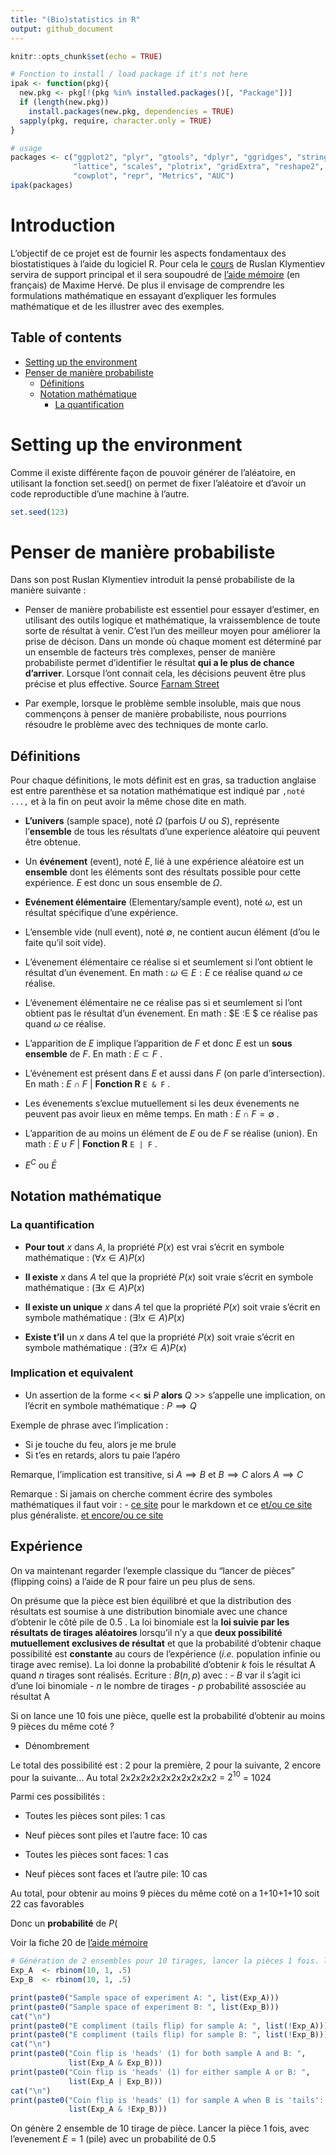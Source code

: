 ```yaml
---
title: "(Bio)statistics in R"
output: github_document
---
```


```r
knitr::opts_chunk$set(echo = TRUE)

# Fonction to install / load package if it's not here
ipak <- function(pkg){
  new.pkg <- pkg[!(pkg %in% installed.packages()[, "Package"])]
  if (length(new.pkg)) 
    install.packages(new.pkg, dependencies = TRUE)
  sapply(pkg, require, character.only = TRUE)
}

# usage
packages <- c("ggplot2", "plyr", "gtools", "dplyr", "ggridges", "stringr", "RColorBrewer",
              "lattice", "scales", "plotrix", "gridExtra", "reshape2", "tidyr", "randomForest",
              "cowplot", "repr", "Metrics", "AUC")
ipak(packages)

```

# Introduction

L'objectif de ce projet est de fournir les aspects fondamentaux des biostatistiques à l'aide du logiciel R. Pour cela le [cours](https://www.kaggle.com/ruslankl/bio-statistics-in-r-part-1) de Ruslan Klymentiev servira de support principal et il sera soupoudré de [l'aide mémoire](https://cran.r-project.org/doc/contrib/Herve-Aide-memoire-statistique.pdf) (en français) de Maxime Hervé. De plus il envisage de comprendre les formulations mathématique en essayant d'expliquer les formules mathématique et de les illustrer avec des exemples.

## Table of contents
* [Setting up the environment](#Setting-up-the-environment)
* [Penser de manière probabiliste](#Penser-de-manière-probabiliste)
  * [Définitions](#définitions)
  * [Notation mathématique](#notation-mathématique)
    * [La quantification](#la-quantification)

# Setting up the environment

Comme il existe différente façon de pouvoir générer de l'aléatoire, en utilisant la fonction set.seed() on permet de fixer l'aléatoire et d'avoir un code reproductible d'une machine à l'autre.

```r
set.seed(123)
```

# Penser de manière probabiliste

Dans son post Ruslan Klymentiev introduit la pensé probabiliste de la manière suivante : 

- Penser de manière probabiliste est essentiel pour essayer d'estimer, en utilisant des outils logique et mathématique, la vraissemblence de toute sorte de résultat à venir. C'est l'un des meilleur moyen pour améliorer la prise de décison. Dans un monde où chaque moment est déterminé par un ensemble de facteurs très complexes, penser de manière probabiliste permet d'identifier le résultat **qui a le plus de chance d'arriver**. Lorsque l'ont connait cela, les décisions peuvent être plus précise et plus effective. Source [Farnam Street](https://fs.blog/2018/05/probabilistic-thinking/)

- Par exemple, lorsque le problème semble insoluble, mais que nous commençons à penser de manière probabiliste, nous pourrions résoudre le problème avec des techniques de monte carlo.

## Définitions 

Pour chaque définitions, le mots définit est en gras, sa traduction anglaise est entre parenthèse et sa notation mathématique est indiqué par `,noté ...,` et à la fin on peut avoir la même chose dite en math.


- **L'univers** (sample space), noté $\Omega$ (parfois $U$ ou $S$), représente l'**ensemble** de tous les résultats d'une experience aléatoire qui peuvent être obtenue.

- Un **événement** (event), noté $E$, lié à une expérience aléatoire est un **ensemble** dont les éléments sont des résultats possible pour cette expérience. $E$ est donc un sous ensemble de $\Omega$.

- **Evénement élémentaire** (Elementary/sample event), noté $\omega$, est un résultat spécifique d'une expérience.

- L'ensemble vide (null event), noté $\emptyset$, ne contient aucun élément (d'ou le faite qu'il soit vide).

- L'évenement élémentaire ce réalise si et seumlement si l'ont obtient le résultat d'un évenement. En math : $\omega\in E:E$ ce réalise quand $\omega$ ce réalise.

- L'évenement élémentaire ne ce réalise pas si et seumlement si l'ont obtient pas le résultat d'un évenement. En math : $\omega\notin E :E $ ce réalise pas quand $\omega$ ce réalise.

- L'apparition de $E$ implique l'apparition de $F$ et donc $E$ est un **sous ensemble** de $F$. En math : $E\subset F$ .

- L'événement est présent dans $E$ et aussi dans $F$ (on parle d'intersection). En math : $E\cap F$ | **Fonction R** `E & F` .

- Les évenements s'exclue mutuellement si les deux évenements ne peuvent pas avoir lieux en même temps. En math : $E\cap F = \emptyset$ .

- L'apparition de au moins un élément de $E$ ou de $F$ se réalise (union). En math : $E \cup F$ | **Fonction R** `E | F` .

- $E^{C}$ ou $\bar{E}$ 


## Notation mathématique

### La quantification

- **Pour tout** $x$ dans $A$, la propriété $P(x)$ est vrai s'écrit en symbole mathématique : $(\forall x \in A) P(x)$

- **Il existe** $x$ dans $A$ tel que la propriété $P(x)$ soit vraie s'écrit en symbole mathématique : $(\exists x \in A) P(x)$

- **Il existe un unique** $x$ dans $A$ tel que la propriété $P(x)$ soit vraie s'écrit en symbole mathématique : $(\exists! x \in A) P(x)$

- **Existe t'il** un $x$ dans $A$ tel que la propriété $P(x)$ soit vraie s'écrit en symbole mathématique : $(\exists? x \in A) P(x)$

### Implication et equivalent

- Un assertion de la forme << **si** $P$ **alors** $Q$ >> s'appelle une implication, on l'écrit en symbole mathématique :  $P\implies Q$

Exemple de phrase avec l'implication :

- Si je touche du feu, alors je me brule
- Si t'es en retards, alors tu paie l'apéro

Remarque, l'implication est transitive, si $A\implies B$ et $B\implies C$ alors $A\implies C$

Remarque : Si jamais on cherche comment écrire des symboles mathématiques il faut voir : - [ce site](http://csrgxtu.github.io/2015/03/20/Writing-Mathematic-Fomulars-in-Markdown/) pour le markdown et ce [et/ou ce site](https://en.wikibooks.org/wiki/LaTeX/Mathematics) plus généraliste.
[et encore/ou ce site](https://openclassrooms.com/forum/sujet/formulaire-de-formules-latex-84687)

## Expérience

On va maintenant regarder l'exemple classique du "lancer de pièces" (flipping coins) a l'aide de R pour faire un peu plus de sens.

On présume que la pièce est bien équilibré et que la distribution des résultats est soumise à une distribution binomiale avec une chance d'obtenir le côté pile de 0.5 . La loi binomiale est la **loi suivie par les résultats de tirages aléatoires** lorsqu'il n'y a que **deux possibilité mutuellement exclusives de résultat** et que la probabilité d'obtenir chaque possibilité est **constante** au cours de l'expérience (*i.e.* population infinie ou tirage avec remise). La loi donne la probabilité d'obtenir $k$ fois le résultat A quand $n$ tirages sont réalisés.
Ecriture : $B(n,p)$ avec :
- $B$ var il s'agit ici d'une loi binomiale
- $n$ le nombre de tirages
- $p$ probabilité assosciée au résultat A

Si on lance une 10 fois une pièce, quelle est la probabilité d'obtenir au moins 9 pièces du même coté ?

- Dénombrement 
 
 Le total des possibilité est : 2 pour la première, 2 pour la suivante, 2 encore pour la suivante... 
 Au total 2x2x2x2x2x2x2x2x2x2 = $2^{10}$ = 1024
 
 Parmi ces possibilités :
 
- Toutes les pièces sont piles: 1 cas

- Neuf pièces sont piles et l'autre face: 10 cas

- Toutes les pièces sont faces: 1 cas

- Neuf pièces sont faces et l'autre pile: 10 cas

Au total, pour obtenir au moins 9 pièces du même coté on a 1+10+1+10 soit 22 cas favorables

Donc un **probabilité** de $P($

Voir la fiche 20 de [l'aide mémoire](https://cran.r-project.org/doc/contrib/Herve-Aide-memoire-statistique.pdf)
```r
# Génération de 2 ensembles pour 10 tirages, lancer la pièces 1 fois. l'événement E = 1 (pile) avec un probabilité de 0.5
Exp_A  <- rbinom(10, 1, .5)
Exp_B  <- rbinom(10, 1, .5)

print(paste0("Sample space of experiment A: ", list(Exp_A)))
print(paste0("Sample space of experiment B: ", list(Exp_B)))
cat("\n")
print(paste0("E compliment (tails flip) for sample A: ", list(!Exp_A)))
print(paste0("E compliment (tails flip) for sample B: ", list(!Exp_B)))
cat("\n")
print(paste0("Coin flip is 'heads' (1) for both sample A and B: ",
             list(Exp_A & Exp_B)))
print(paste0("Coin flip is 'heads' (1) for either sample A or B: ",
             list(Exp_A | Exp_B)))
cat("\n")
print(paste0("Coin flip is 'heads' (1) for sample A when B is 'tails': ",
             list(Exp_A & !Exp_B)))
```

On génère 2 ensemble de 10 tirage de pièce. Lancer la pièce 1 fois, avec l'evenement $E=1$ (pile) avec un probabilité de 0.5

```r

```

```r
```

```r
```

```r
```

```r
```

```r
```

```r
```